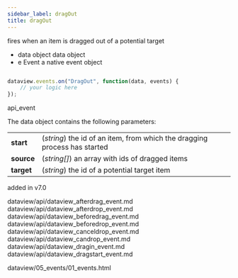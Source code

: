 ```yaml
---
sidebar_label: dragOut
title: dragOut
---
```



          


<Short>

fires when an item is dragged out of a potential target


</Short>



- data		object		data object
- e		    Event		a native event object


~~~js

dataview.events.on("DragOut", function(data, events) {
    // your logic here
});


~~~
 api_event

<Descr>

The data object contains the following parameters:

<table class="webixdoc_links">
	<tbody>
        <tr>
			<td class="webixdoc_links0"><b>start</b></td>
			<td>(<i>string</i>) the id of an item, from which the dragging process has started</td>
		</tr>
        <tr>
			<td class="webixdoc_links0"><b>source</b></td>
			<td>(<i>string[]</i>) an array with ids of dragged items</td>
		</tr>
        <tr>
			<td class="webixdoc_links0"><b>target</b></td>
			<td>(<i>string</i>) the id of a potential target item</td>
		</tr>
    </tbody>
</table>



</Descr>


 added in v7.0


dataview/api/dataview_afterdrag_event.md
dataview/api/dataview_afterdrop_event.md
dataview/api/dataview_beforedrag_event.md
dataview/api/dataview_beforedrop_event.md
dataview/api/dataview_canceldrop_event.md
dataview/api/dataview_candrop_event.md
dataview/api/dataview_dragin_event.md
dataview/api/dataview_dragstart_event.md

 dataview/05_events/01_events.html